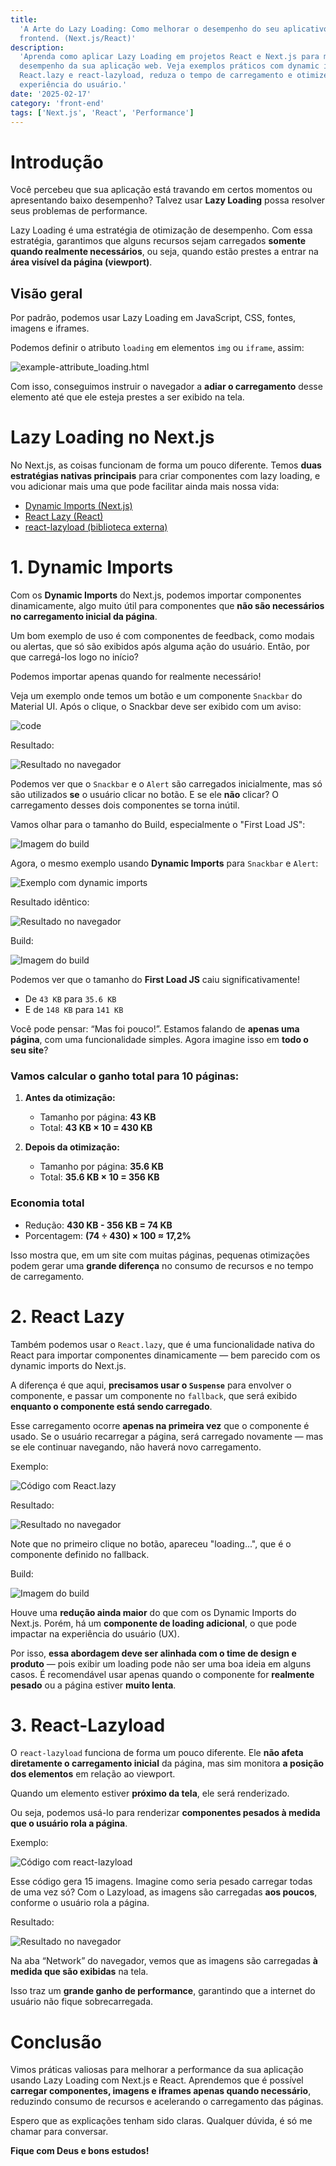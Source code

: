 ```yaml
---
title:
  'A Arte do Lazy Loading: Como melhorar o desempenho do seu aplicativo
  frontend. (Next.js/React)'
description:
  'Aprenda como aplicar Lazy Loading em projetos React e Next.js para melhorar o
  desempenho da sua aplicação web. Veja exemplos práticos com dynamic import,
  React.lazy e react-lazyload, reduza o tempo de carregamento e otimize a
  experiência do usuário.'
date: '2025-02-17'
category: 'front-end'
tags: ['Next.js', 'React', 'Performance']
---
```


# Introdução

Você percebeu que sua aplicação está travando em certos momentos ou apresentando
baixo desempenho? Talvez usar **Lazy Loading** possa resolver seus problemas de
performance.

Lazy Loading é uma estratégia de otimização de desempenho. Com essa estratégia,
garantimos que alguns recursos sejam carregados **somente quando realmente
necessários**, ou seja, quando estão prestes a entrar na **área visível da
página (viewport)**.

## Visão geral

Por padrão, podemos usar Lazy Loading em JavaScript, CSS, fontes, imagens e
iframes.

Podemos definir o atributo `loading` em elementos `img` ou `iframe`, assim:

![example-attribute_loading.html](https://dev-to-uploads.s3.amazonaws.com/uploads/articles/71u1kqx5sncswurvi1uo.png)

Com isso, conseguimos instruir o navegador a **adiar o carregamento** desse
elemento até que ele esteja prestes a ser exibido na tela.

# Lazy Loading no Next.js

No Next.js, as coisas funcionam de forma um pouco diferente. Temos **duas
estratégias nativas principais** para criar componentes com lazy loading, e vou
adicionar mais uma que pode facilitar ainda mais nossa vida:

- [Dynamic Imports (Next.js)](https://nextjs.org/docs/pages/building-your-application/optimizing/lazy-loading#nextdynamic)
- [React Lazy (React)](https://react.dev/reference/react/lazy)
- [react-lazyload (biblioteca externa)](https://www.npmjs.com/package/react-lazy-load)

# 1. Dynamic Imports

Com os **Dynamic Imports** do Next.js, podemos importar componentes
dinamicamente, algo muito útil para componentes que **não são necessários no
carregamento inicial da página**.

Um bom exemplo de uso é com componentes de feedback, como modais ou alertas, que
só são exibidos após alguma ação do usuário. Então, por que carregá-los logo no
início?

Podemos importar apenas quando for realmente necessário!

Veja um exemplo onde temos um botão e um componente `Snackbar` do Material UI.
Após o clique, o Snackbar deve ser exibido com um aviso:

![code](https://dev-to-uploads.s3.amazonaws.com/uploads/articles/mny2gzxqeek3itovxdr4.png)

Resultado:

![Resultado no navegador](https://dev-to-uploads.s3.amazonaws.com/uploads/articles/vgf51ji9vr6fj00w6qyc.gif)

Podemos ver que o `Snackbar` e o `Alert` são carregados inicialmente, mas só são
utilizados **se** o usuário clicar no botão. E se ele **não** clicar? O
carregamento desses dois componentes se torna inútil.

Vamos olhar para o tamanho do Build, especialmente o "First Load JS":

![Imagem do build](https://dev-to-uploads.s3.amazonaws.com/uploads/articles/uwhnnhg46rn2thj1xnqj.png)

Agora, o mesmo exemplo usando **Dynamic Imports** para `Snackbar` e `Alert`:

![Exemplo com dynamic imports](https://dev-to-uploads.s3.amazonaws.com/uploads/articles/q73g9cu49o3ujejs22xp.png)

Resultado idêntico:

![Resultado no navegador](https://dev-to-uploads.s3.amazonaws.com/uploads/articles/3jee9bnacpc9idqfm01l.gif)

Build:

![Imagem do build](https://dev-to-uploads.s3.amazonaws.com/uploads/articles/6kn8w0dslvp44uq6hayl.png)

Podemos ver que o tamanho do **First Load JS** caiu significativamente!

- De `43 KB` para `35.6 KB`
- E de `148 KB` para `141 KB`

Você pode pensar: “Mas foi pouco!”. Estamos falando de **apenas uma página**,
com uma funcionalidade simples. Agora imagine isso em **todo o seu site**?

### Vamos calcular o ganho total para 10 páginas:

1. **Antes da otimização:**

   - Tamanho por página: **43 KB**
   - Total: **43 KB × 10 = 430 KB**

2. **Depois da otimização:**
   - Tamanho por página: **35.6 KB**
   - Total: **35.6 KB × 10 = 356 KB**

### **Economia total**

- Redução: **430 KB - 356 KB = 74 KB**
- Porcentagem: **(74 ÷ 430) × 100 ≈ 17,2%**

Isso mostra que, em um site com muitas páginas, pequenas otimizações podem gerar
uma **grande diferença** no consumo de recursos e no tempo de carregamento.

# 2. React Lazy

Também podemos usar o `React.lazy`, que é uma funcionalidade nativa do React
para importar componentes dinamicamente — bem parecido com os dynamic imports do
Next.js.

A diferença é que aqui, **precisamos usar o `Suspense`** para envolver o
componente, e passar um componente no `fallback`, que será exibido **enquanto o
componente está sendo carregado**.

Esse carregamento ocorre **apenas na primeira vez** que o componente é usado. Se
o usuário recarregar a página, será carregado novamente — mas se ele continuar
navegando, não haverá novo carregamento.

Exemplo:

![Código com React.lazy](https://dev-to-uploads.s3.amazonaws.com/uploads/articles/dyi8m0yt6lje5cev6dv7.png)

Resultado:

![Resultado no navegador](https://dev-to-uploads.s3.amazonaws.com/uploads/articles/udehn5nfq9kxtq055yf4.gif)

Note que no primeiro clique no botão, apareceu "loading...", que é o componente
definido no fallback.

Build:

![Imagem do build](https://dev-to-uploads.s3.amazonaws.com/uploads/articles/vmrqapbfiaibdpk23t6e.png)

Houve uma **redução ainda maior** do que com os Dynamic Imports do Next.js.
Porém, há um **componente de loading adicional**, o que pode impactar na
experiência do usuário (UX).

Por isso, **essa abordagem deve ser alinhada com o time de design e produto** —
pois exibir um loading pode não ser uma boa ideia em alguns casos. É
recomendável usar apenas quando o componente for **realmente pesado** ou a
página estiver **muito lenta**.

# 3. React-Lazyload

O `react-lazyload` funciona de forma um pouco diferente. Ele **não afeta
diretamente o carregamento inicial** da página, mas sim monitora **a posição dos
elementos** em relação ao viewport.

Quando um elemento estiver **próximo da tela**, ele será renderizado.

Ou seja, podemos usá-lo para renderizar **componentes pesados à medida que o
usuário rola a página**.

Exemplo:

![Código com react-lazyload](https://dev-to-uploads.s3.amazonaws.com/uploads/articles/sbeoxao9npd352j2anyz.png)

Esse código gera 15 imagens. Imagine como seria pesado carregar todas de uma vez
só? Com o Lazyload, as imagens são carregadas **aos poucos**, conforme o usuário
rola a página.

Resultado:

![Resultado no navegador](https://dev-to-uploads.s3.amazonaws.com/uploads/articles/xmex10qd2o3008sh9lw0.gif)

Na aba “Network” do navegador, vemos que as imagens são carregadas **à medida
que são exibidas** na tela.

Isso traz um **grande ganho de performance**, garantindo que a internet do
usuário não fique sobrecarregada.

# Conclusão

Vimos práticas valiosas para melhorar a performance da sua aplicação usando Lazy
Loading com Next.js e React. Aprendemos que é possível **carregar componentes,
imagens e iframes apenas quando necessário**, reduzindo consumo de recursos e
acelerando o carregamento das páginas.

Espero que as explicações tenham sido claras. Qualquer dúvida, é só me chamar
para conversar.

**Fique com Deus e bons estudos!**
